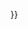 <includeonly>{{ItemStack|item={{Ship/Banner|{{{1}}}|small=true}}|font-size = 9.5px|text-position=right:4px;bottom:-12px|text={{ItemStack|item=[[File:{{{2}}}EventTag{{{3}}}.png{{!}}25px]]|text={{{4}}}|font-size = 8px|text-position=right:0px;bottom:-12px}}}}</includeonly><noinclude>
{{User:Chocolatecravinghobo/Sandbox/9/Tag|Verniy/|Summer2021|1|E2/4}}
</noinclude>